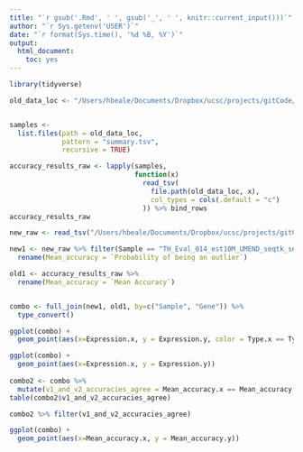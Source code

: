 ```yaml
---
title: "`r gsub('.Rmd', ' ', gsub('_', ' ', knitr::current_input()))`"
author: "`r Sys.getenv('USER')`"
date: "`r format(Sys.time(), '%d %B, %Y')`"
output:
  html_document:
    toc: yes
---
```

  


```r

library(tidyverse)

```

```r
old_data_loc <- "/Users/hbeale/Documents/Dropbox/ucsc/projects/gitCode/gene_expression_outlier_accuracy_nov_2020/scratch/TH_Eval_14_2020_07_14/TH_Eval_014_est10M_UMEND_seqtk_seed_8652"


samples <-
  list.files(path = old_data_loc,
             pattern = "summary.tsv",
             recursive = TRUE)

accuracy_results_raw <- lapply(samples,
                               function(x)
                                 read_tsv(
                                   file.path(old_data_loc, x),
                                   col_types = cols(.default = "c")
                                 )) %>% bind_rows
accuracy_results_raw
```

```r
new_raw <- read_tsv("/Users/hbeale/Documents/Dropbox/ucsc/projects/gitCode/gene_expression_outlier_accuracy/concordance_analysis/TH_Eval_14_2020_07_14/outlier_probability_output_TH_Eval_14_2020_12_07.tsv.gz") 

new1 <- new_raw %>% filter(Sample == "TH_Eval_014_est10M_UMEND_seqtk_seed_8652") %>%
  rename(Mean_accuracy = `Probability of being an outlier`)

```

```r
old1 <- accuracy_results_raw %>%
  rename(Mean_accuracy = `Mean Accuracy`)


combo <- full_join(new1, old1, by=c("Sample", "Gene")) %>%
  type_convert()

ggplot(combo) +
  geom_point(aes(x=Expression.x, y = Expression.y, color = Type.x == Type.y))

ggplot(combo) +
  geom_point(aes(x=Expression.x, y = Expression.y))
             
combo2 <- combo %>%
  mutate(v1_and_v2_accuracies_agree = Mean_accuracy.x == Mean_accuracy.y/100)
table(combo2$v1_and_v2_accuracies_agree)

combo2 %>% filter(v1_and_v2_accuracies_agree)

ggplot(combo) +
  geom_point(aes(x=Mean_accuracy.x, y = Mean_accuracy.y))


```

